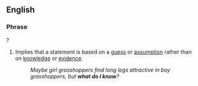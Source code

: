 ==English==

===Phrase===
{{en-phrase}}?

# {{lb|en|rhetorical question}} Implies that a statement is based on a [[guess]] or [[assumption]] rather than on [[knowledge]] or [[evidence]].
#: ''Maybe girl grasshoppers find long legs attractive in boy grasshoppers, but '''what do I know'''?''